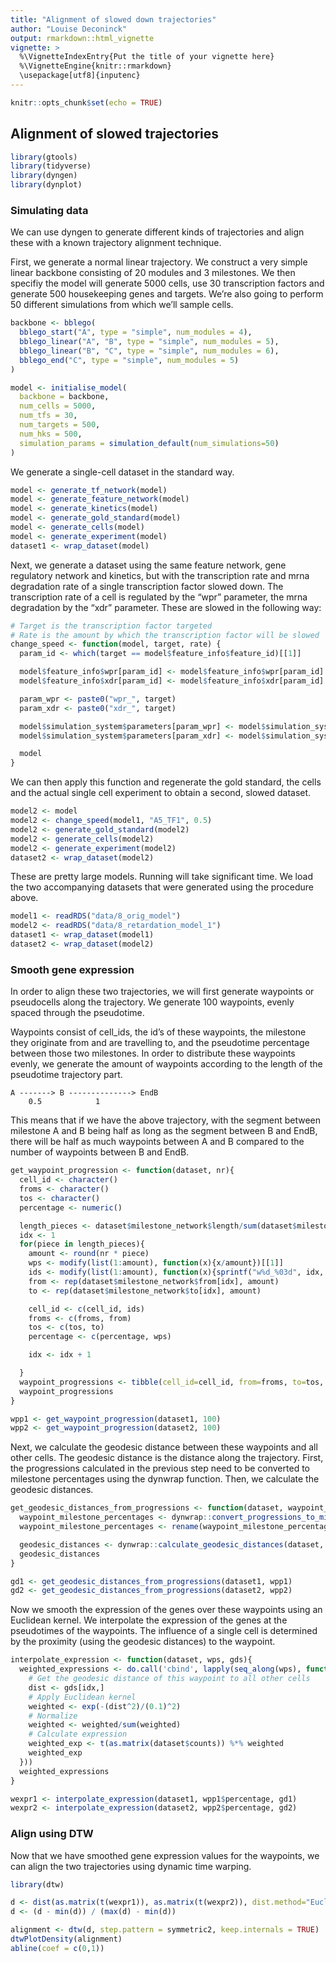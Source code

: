 ```yaml
---
title: "Alignment of slowed down trajectories"
author: "Louise Deconinck"
output: rmarkdown::html_vignette
vignette: >
  %\VignetteIndexEntry{Put the title of your vignette here}
  %\VignetteEngine{knitr::rmarkdown}
  \usepackage[utf8]{inputenc}
---
```


```r
knitr::opts_chunk$set(echo = TRUE)
```

## Alignment of slowed trajectories

```r
library(gtools)
library(tidyverse)
library(dyngen)
library(dynplot)
```

### Simulating data

We can use dyngen to generate different kinds of trajectories and align these with a known trajectory alignment technique.

First, we generate a normal linear trajectory. We construct a very simple linear backbone consisting of 20 modules and 3 milestones. We then specifiy the model will generate 5000 cells, use 30 transcription factors and generate 500 housekeeping genes and targets. We're also going to perform 50 different simulations from which we'll sample cells.

```r

backbone <- bblego(
  bblego_start("A", type = "simple", num_modules = 4),
  bblego_linear("A", "B", type = "simple", num_modules = 5),
  bblego_linear("B", "C", type = "simple", num_modules = 6),
  bblego_end("C", type = "simple", num_modules = 5)
)

model <- initialise_model(
  backbone = backbone,
  num_cells = 5000,
  num_tfs = 30,
  num_targets = 500,
  num_hks = 500,
  simulation_params = simulation_default(num_simulations=50)
)

```

We generate a single-cell dataset in the standard way.

```r
model <- generate_tf_network(model)
model <- generate_feature_network(model)
model <- generate_kinetics(model)
model <- generate_gold_standard(model)
model <- generate_cells(model)
model <- generate_experiment(model)
dataset1 <- wrap_dataset(model)
```

Next, we generate a dataset using the same feature network, gene regulatory network and kinetics, but with the transcription rate and mrna degradation rate of a single transcription factor slowed down. The transcription rate of a cell is regulated by the "wpr" parameter, the mrna degradation by the "xdr" parameter. These are slowed in the following way:

```r
# Target is the transcription factor targeted
# Rate is the amount by which the transcription factor will be slowed
change_speed <- function(model, target, rate) {
  param_id <- which(target == model$feature_info$feature_id)[[1]]

  model$feature_info$wpr[param_id] <- model$feature_info$wpr[param_id] * rate
  model$feature_info$xdr[param_id] <- model$feature_info$xdr[param_id] * rate

  param_wpr <- paste0("wpr_", target)
  param_xdr <- paste0("xdr_", target)

  model$simulation_system$parameters[param_wpr] <- model$simulation_system$parameters[param_wpr] * rate
  model$simulation_system$parameters[param_xdr] <- model$simulation_system$parameters[param_xdr] * rate

  model
}
```

We can then apply this function and regenerate the gold standard, the cells and the actual single cell experiment to obtain a second, slowed dataset.

```r
model2 <- model
model2 <- change_speed(model1, "A5_TF1", 0.5)
model2 <- generate_gold_standard(model2)
model2 <- generate_cells(model2)
model2 <- generate_experiment(model2)
dataset2 <- wrap_dataset(model2)
```

These are pretty large models. Running will take significant time. We load the two accompanying datasets that were generated using the procedure above.

```r
model1 <- readRDS("data/8_orig_model")
model2 <- readRDS("data/8_retardation_model_1")
dataset1 <- wrap_dataset(model1)
dataset2 <- wrap_dataset(model2)
```

### Smooth gene expression

In order to align these two trajectories, we will first generate waypoints or pseudocells along the trajectory. We generate 100 waypoints, evenly spaced through the pseudotime.

Waypoints consist of cell_ids, the id's of these waypoints, the milestone they originate from and are travelling to, and the pseudotime percentage between those two milestones.
In order to distribute these waypoints evenly, we generate the amount of waypoints according to the length of the pseudotime trajectory part.
```
A -------> B --------------> EndB
    0.5            1
```
    
This means that if we have the above trajectory, with the segment between milestone A and B being half as long as the segment between B and EndB, there will be half as much waypoints between A and B compared to the number of waypoints between B and EndB.

```r
get_waypoint_progression <- function(dataset, nr){
  cell_id <- character()
  froms <- character()
  tos <- character()
  percentage <- numeric()

  length_pieces <- dataset$milestone_network$length/sum(dataset$milestone_network$length)
  idx <- 1
  for(piece in length_pieces){
    amount <- round(nr * piece)
    wps <- modify(list(1:amount), function(x){x/amount})[[1]]
    ids <- modify(list(1:amount), function(x){sprintf("w%d_%03d", idx, x)})[[1]]
    from <- rep(dataset$milestone_network$from[idx], amount)
    to <- rep(dataset$milestone_network$to[idx], amount)

    cell_id <- c(cell_id, ids)
    froms <- c(froms, from)
    tos <- c(tos, to)
    percentage <- c(percentage, wps)

    idx <- idx + 1

  }
  waypoint_progressions <- tibble(cell_id=cell_id, from=froms, to=tos, percentage=percentage)
  waypoint_progressions
}

wpp1 <- get_waypoint_progression(dataset1, 100)
wpp2 <- get_waypoint_progression(dataset2, 100)
```

Next, we calculate the geodesic distance between these waypoints and all other cells. The geodesic distance is the distance along the trajectory.
First, the progressions calculated in the previous step need to be converted to milestone percentages using the dynwrap function.
Then, we calculate the geodesic distances.

```r
get_geodesic_distances_from_progressions <- function(dataset, waypoint_progressions){
  waypoint_milestone_percentages <- dynwrap::convert_progressions_to_milestone_percentages(cell_id, dataset$milestone_ids, dataset$milestone_network, waypoint_progressions)
  waypoint_milestone_percentages <- rename(waypoint_milestone_percentages, waypoint_id = cell_id)

  geodesic_distances <- dynwrap::calculate_geodesic_distances(dataset, waypoint_milestone_percentages = waypoint_milestone_percentages, directed=FALSE)
  geodesic_distances
}

gd1 <- get_geodesic_distances_from_progressions(dataset1, wpp1)
gd2 <- get_geodesic_distances_from_progressions(dataset2, wpp2)
```

Now we smooth the expression of the genes over these waypoints using an Euclidean kernel. We interpolate the expression of the genes at the pseudotimes of the waypoints. The influence of a single cell is determined by the proximity (using the geodesic distances) to the waypoint.

```r
interpolate_expression <- function(dataset, wps, gds){
  weighted_expressions <- do.call('cbind', lapply(seq_along(wps), function(idx){
    # Get the geodesic distance of this waypoint to all other cells
    dist <- gds[idx,]
    # Apply Euclidean kernel
    weighted <- exp(-(dist^2)/(0.1)^2)
    # Normalize
    weighted <- weighted/sum(weighted)
    # Calculate expression
    weighted_exp <- t(as.matrix(dataset$counts)) %*% weighted
    weighted_exp
  }))
  weighted_expressions
}

wexpr1 <- interpolate_expression(dataset1, wpp1$percentage, gd1)
wexpr2 <- interpolate_expression(dataset2, wpp2$percentage, gd2)
```

### Align using DTW

Now that we have smoothed gene expression values for the waypoints, we can align the two trajectories using dynamic time warping.

```r
library(dtw)

d <- dist(as.matrix(t(wexpr1)), as.matrix(t(wexpr2)), dist.method="Euclidean")
d <- (d - min(d)) / (max(d) - min(d))

alignment <- dtw(d, step.pattern = symmetric2, keep.internals = TRUE)
dtwPlotDensity(alignment)
abline(coef = c(0,1))

```

